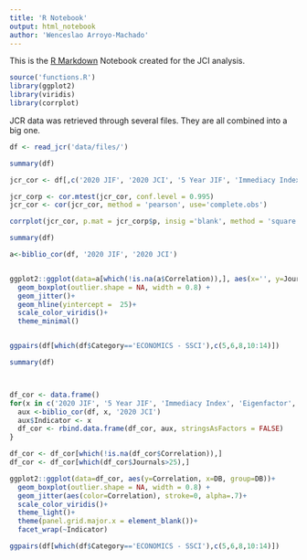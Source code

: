 ```yaml
---
title: 'R Notebook'
output: html_notebook
author: 'Wenceslao Arroyo-Machado'
---
```


This is the [R Markdown](http://rmarkdown.rstudio.com) Notebook created for the JCI analysis.

```r
source('functions.R')
library(ggplot2)
library(viridis)
library(corrplot)
```

JCR data was retrieved through several files. They are all combined into a big one.

```r
df <- read_jcr('data/files/')
```

```r
summary(df)
```


```r

jcr_cor <- df[,c('2020 JIF', '2020 JCI', '5 Year JIF', 'Immediacy Index', 'Eigenfactor', 'Total Citations', 'Article Influence Score')]

jcr_corp <- cor.mtest(jcr_cor, conf.level = 0.995)
jcr_cor <- cor(jcr_cor, method = 'pearson', use='complete.obs')
```

```r
corrplot(jcr_cor, p.mat = jcr_corp$p, insig ='blank', method = 'square', order = 'FPC', type = 'lower', tl.col="black", tl.srt=45,  addCoef.col="black", diag = FALSE, col=viridis::viridis(100))
```

```r
summary(df)

a<-biblio_cor(df, '2020 JIF', '2020 JCI')


ggplot2::ggplot(data=a[which(!is.na(a$Correlation)),], aes(x='', y=Journals))+
  geom_boxplot(outlier.shape = NA, width = 0.8) +
  geom_jitter()+
  geom_hline(yintercept =  25)+
  scale_color_viridis()+
  theme_minimal()


ggpairs(df[which(df$Category=='ECONOMICS - SSCI'),c(5,6,8,10:14)])

```



```r
summary(df)



df_cor <- data.frame()
for(x in c('2020 JIF', '5 Year JIF', 'Immediacy Index', 'Eigenfactor', 'Total Citations', 'Article Influence Score')){
  aux <-biblio_cor(df, x, '2020 JCI')
  aux$Indicator <- x
  df_cor <- rbind.data.frame(df_cor, aux, stringsAsFactors = FALSE)
}

df_cor <- df_cor[which(!is.na(df_cor$Correlation)),]
df_cor <- df_cor[which(df_cor$Journals>25),]

ggplot2::ggplot(data=df_cor, aes(y=Correlation, x=DB, group=DB))+
  geom_boxplot(outlier.shape = NA, width = 0.8) +
  geom_jitter(aes(color=Correlation), stroke=0, alpha=.7)+
  scale_color_viridis()+
  theme_light()+
  theme(panel.grid.major.x = element_blank())+
  facet_wrap(~Indicator)

ggpairs(df[which(df$Category=='ECONOMICS - SSCI'),c(5,6,8,10:14)])

```